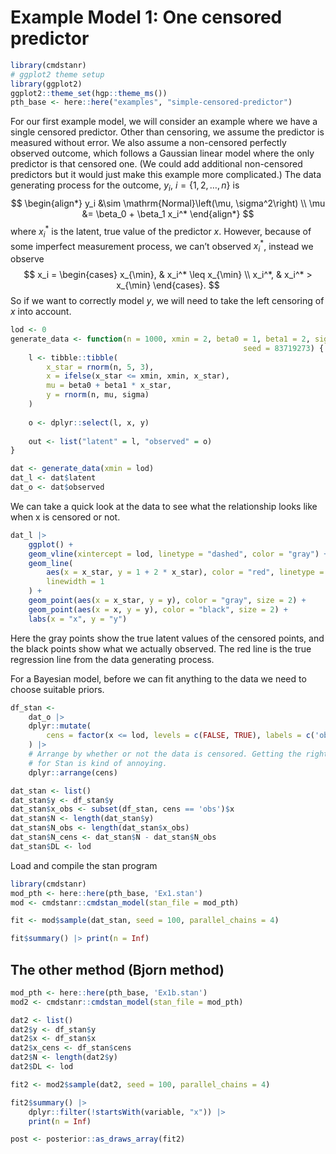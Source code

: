 # Example Model 1: One censored predictor

```r
library(cmdstanr)
# ggplot2 theme setup
library(ggplot2)
ggplot2::theme_set(hgp::theme_ms())
pth_base <- here::here("examples", "simple-censored-predictor")
```


For our first example model, we will consider an example where we have a single
censored predictor. Other than censoring, we assume the predictor is measured
without error. We also assume a non-censored perfectly observed outcome,
which follows a Gaussian linear model where the only predictor is that
censored one. (We could add additional non-censored predictors but it would
just make this example more complicated.) The data generating process for the
outcome, $y_i, \ i = \{1, 2, \ldots, n\}$ is
$$
\begin{align*}
y_i &\sim \mathrm{Normal}\left(\mu, \sigma^2\right) \\
\mu &= \beta_0 + \beta_1 x_i^*
\end{align*}
$$
where $x_i^*$ is the latent, true value of the predictor $x$. However, because
of some imperfect measurement process, we can't observed $x_i^*$, instead we
observe
$$
x_i = \begin{cases}
x_{\min}, & x_i^* \leq x_{\min} \\
x_i^*, & x_i^* > x_{\min}
\end{cases}.
$$
So if we want to correctly model $y$, we will need to take the left censoring
of $x$ into account.

```r
lod <- 0
generate_data <- function(n = 1000, xmin = 2, beta0 = 1, beta1 = 2, sigma = 5,
													seed = 83719273) {
	l <- tibble::tibble(
		x_star = rnorm(n, 5, 3),
		x = ifelse(x_star <= xmin, xmin, x_star),
		mu = beta0 + beta1 * x_star,
		y = rnorm(n, mu, sigma)
	)
	
	o <- dplyr::select(l, x, y)
	
	out <- list("latent" = l, "observed" = o)
}

dat <- generate_data(xmin = lod)
dat_l <- dat$latent
dat_o <- dat$observed
```

We can take a quick look at the data to see what the relationship looks
like when x is censored or not.

```r
dat_l |>
	ggplot() +
	geom_vline(xintercept = lod, linetype = "dashed", color = "gray") +
	geom_line(
		aes(x = x_star, y = 1 + 2 * x_star), color = "red", linetype = "dashed",
		linewidth = 1
	) +
	geom_point(aes(x = x_star, y = y), color = "gray", size = 2) +
	geom_point(aes(x = x, y = y), color = "black", size = 2) +
	labs(x = "x", y = "y")
```

Here the gray points show the true latent values of the censored points, and
the black points show what we actually observed. The red line is the true
regression line from the data generating process.

For a Bayesian model, before we can fit anything to the data we need to choose
suitable priors.

```r
df_stan <-
	dat_o |>
	dplyr::mutate(
		cens = factor(x <= lod, levels = c(FALSE, TRUE), labels = c('obs', 'cens'))
	) |>
	# Arrange by whether or not the data is censored. Getting the right format
	# for Stan is kind of annoying.
	dplyr::arrange(cens)

dat_stan <- list()
dat_stan$y <- df_stan$y
dat_stan$x_obs <- subset(df_stan, cens == 'obs')$x
dat_stan$N <- length(dat_stan$y)
dat_stan$N_obs <- length(dat_stan$x_obs)
dat_stan$N_cens <- dat_stan$N - dat_stan$N_obs
dat_stan$DL <- lod
```

Load and compile the stan program

```r
library(cmdstanr)
mod_pth <- here::here(pth_base, 'Ex1.stan')
mod <- cmdstanr::cmdstan_model(stan_file = mod_pth)
```


```r
fit <- mod$sample(dat_stan, seed = 100, parallel_chains = 4)
```

```r
fit$summary() |> print(n = Inf)
```

## The other method (Bjorn method)

```r
mod_pth <- here::here(pth_base, 'Ex1b.stan')
mod2 <- cmdstanr::cmdstan_model(stan_file = mod_pth)
```

```r
dat2 <- list()
dat2$y <- df_stan$y
dat2$x <- df_stan$x
dat2$x_cens <- df_stan$cens
dat2$N <- length(dat2$y)
dat2$DL <- lod
```

```r
fit2 <- mod2$sample(dat2, seed = 100, parallel_chains = 4)
```

```r
fit2$summary() |>
	dplyr::filter(!startsWith(variable, "x")) |>
	print(n = Inf)
```

```r
post <- posterior::as_draws_array(fit2)
```


<!-- END OF FILE -->
